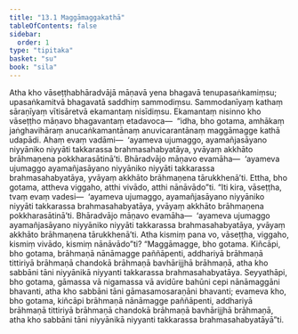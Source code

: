 ```yaml
---
title: "13.1 Maggāmaggakathā"
tableOfContents: false
sidebar:
  order: 1
type: "tipitaka"
basket: "su"
book: "sila"
---
```



<DynamicBreadcrumb />

<Division number="522" book="sila" bookNo="6" page="223">

<Paragraph number="894" book="sila">
Atha kho vāseṭṭhabhāradvājā māṇavā yena bhagavā tenupasaṅkamiṃsu; upasaṅkamitvā bhagavatā saddhiṃ sammodiṃsu. Sammodanīyaṃ kathaṃ sāraṇīyaṃ vītisāretvā ekamantaṃ nisīdiṃsu. Ekamantaṃ nisinno kho vāseṭṭho māṇavo bhagavantaṃ etadavoca—  “idha, bho gotama, amhākaṃ jaṅghavihāraṃ anucaṅkamantānaṃ anuvicarantānaṃ maggāmagge kathā udapādi. Ahaṃ evaṃ vadāmi—  ‘ayameva ujumaggo, ayamañjasāyano niyyāniko niyyāti takkarassa brahmasahabyatāya, yvāyaṃ akkhāto brāhmaṇena pokkharasātinā’ti. Bhāradvājo māṇavo evamāha—  ‘ayameva ujumaggo ayamañjasāyano niyyāniko niyyāti takkarassa brahmasahabyatāya, yvāyaṃ akkhāto brāhmaṇena tārukkhenā’ti. Ettha, bho gotama, attheva viggaho, atthi vivādo, atthi nānāvādo”ti.
</Paragraph>

</Division>
<Division number="523" book="sila" bookNo="6" page="223">

<Paragraph number="895" book="sila">
“Iti kira, vāseṭṭha, tvaṃ evaṃ vadesi—  ‘ayameva ujumaggo, ayamañjasāyano niyyāniko niyyāti takkarassa brahmasahabyatāya, yvāyaṃ akkhāto brāhmaṇena pokkharasātinā’ti. Bhāradvājo māṇavo evamāha—  ‘ayameva ujumaggo ayamañjasāyano niyyāniko niyyāti takkarassa brahmasahabyatāya, yvāyaṃ akkhāto brāhmaṇena tārukkhenā’ti. Atha kismiṃ pana vo, vāseṭṭha, viggaho, kismiṃ vivādo, kismiṃ nānāvādo”ti?
</Paragraph>

</Division>
<Division number="524" book="sila" bookNo="6" page="223">

<Paragraph number="896" book="sila">
“Maggāmagge, bho gotama. Kiñcāpi, bho gotama, brāhmaṇā nānāmagge paññāpenti, addhariyā brāhmaṇā tittiriyā brāhmaṇā chandokā brāhmaṇā bavhārijjhā brāhmaṇā, atha kho sabbāni tāni niyyānikā niyyanti takkarassa brahmasahabyatāya.
</Paragraph>

<Paragraph number="897" book="sila">
Seyyathāpi, bho gotama, gāmassa vā nigamassa vā avidūre bahūni cepi nānāmaggāni bhavanti, atha kho sabbāni tāni gāmasamosaraṇāni bhavanti; evameva kho, bho gotama, kiñcāpi brāhmaṇā nānāmagge paññāpenti, addhariyā brāhmaṇā tittiriyā brāhmaṇā chandokā brāhmaṇā bavhārijjhā brāhmaṇā, atha kho sabbāni tāni niyyānikā niyyanti takkarassa brahmasahabyatāyā”ti.
</Paragraph>
</Division>